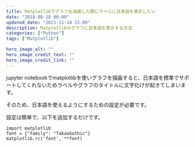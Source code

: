 ```yaml
---
title: Matplotlibでグラフを描画した際にラベルに日本語を表示したい
date: "2018-08-18 00:00"
updated_date: "2021-11-14 22:00"
description: Matplotlibのグラフに日本語を表示する方法
categories: ["Python"]
tags: ["Matplotlib"]

hero_image_alt: ""
hero_image_credit_text: ""
hero_image_credit_link: ""
---
```

jupyter notebookでmatplotlibを使いグラフを描画すると、日本語を標準でサポートしてくれないためラベルやグラフのタイトルに文字化けが起きてしまいます。

そのため、日本語を使えるようにするための設定が必要です。

設定は簡単で、以下を追加するだけです。

```
import matplotlib
font = {"family": "TakaoGothic"}
matplotlib.rc('font', **font)
```